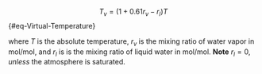 
$$
T_v = (1 + 0.61 r_v - r_l) T
$${#eq-Virtual-Temperature}

where $T$ is the absolute temperature, $r_v$ is the mixing ratio of water vapor in mol/mol, and $r_l$ is is the mixing ratio of liquid water in mol/mol.  **Note** $r_l = 0$, *unless* the atmosphere is saturated.